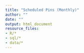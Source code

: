 ```yaml
---
title: "Scheduled Pins (Monthly)"
author: ""
date: ""
output: html_document
resource_files:
- R/*
- sql/*
- data/*
---
```

